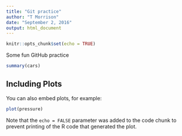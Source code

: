 ```yaml
---
title: "Git practice"
author: "T Morrison"
date: "September 2, 2016"
output: html_document
---
```


```r
knitr::opts_chunk$set(echo = TRUE)
```

Some fun GitHub practice

```r
summary(cars)
```

## Including Plots

You can also embed plots, for example:

```r
plot(pressure)
```

Note that the `echo = FALSE` parameter was added to the code chunk to prevent printing of the R code that generated the plot.
